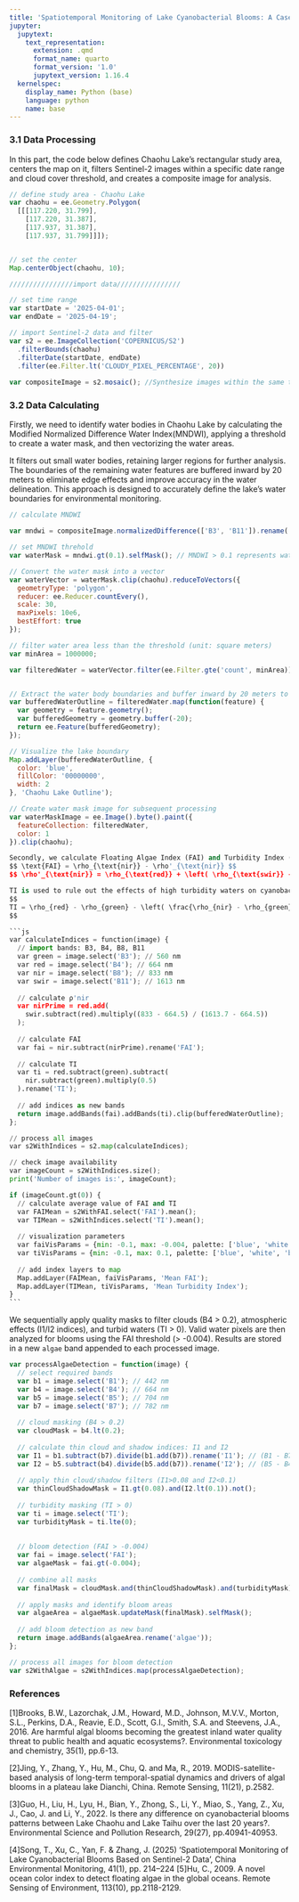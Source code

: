 ```yaml
---
title: 'Spatiotemporal Monitoring of Lake Cyanobacterial Blooms: A Case Study of Chaohu Lake'
jupyter:
  jupytext:
    text_representation:
      extension: .qmd
      format_name: quarto
      format_version: '1.0'
      jupytext_version: 1.16.4
  kernelspec:
    display_name: Python (base)
    language: python
    name: base
---
```


### 3.1 Data Processing

In this part, the code below defines Chaohu Lake's rectangular study area, centers the map on it, filters Sentinel-2 images within a specific date range and cloud cover threshold, and creates a composite image for analysis.

```js
// define study area - Chaohu Lake
var chaohu = ee.Geometry.Polygon(
  [[[117.220, 31.799],
    [117.220, 31.387],
    [117.937, 31.387],
    [117.937, 31.799]]]);


// set the center
Map.centerObject(chaohu, 10);

////////////////import data////////////////

// set time range
var startDate = '2025-04-01';
var endDate = '2025-04-19';

// import Sentinel-2 data and filter
var s2 = ee.ImageCollection('COPERNICUS/S2')
  .filterBounds(chaohu)
  .filterDate(startDate, endDate)
  .filter(ee.Filter.lt('CLOUDY_PIXEL_PERCENTAGE', 20))
  
var compositeImage = s2.mosaic(); //Synthesize images within the same time period
```

### 3.2 Data Calculating
Firstly, we need to identify water bodies in Chaohu Lake by calculating the Modified Normalized Difference Water Index(MNDWI), applying a threshold to create a water mask, and then vectorizing the water areas. 

It filters out small water bodies, retaining larger regions for further analysis. The boundaries of the remaining water features are buffered inward by 20 meters to eliminate edge effects and improve accuracy in the water delineation. 
This approach is designed to accurately define the lake's water boundaries for environmental monitoring.

```js
// calculate MNDWI

var mndwi = compositeImage.normalizedDifference(['B3', 'B11']).rename('MNDWI');

// set MNDWI threhold
var waterMask = mndwi.gt(0.1).selfMask(); // MNDWI > 0.1 represents water

// Convert the water mask into a vector
var waterVector = waterMask.clip(chaohu).reduceToVectors({
  geometryType: 'polygon',
  reducer: ee.Reducer.countEvery(),
  scale: 30,
  maxPixels: 10e6, 
  bestEffort: true   
});

// filter water area less than the threshold (unit: square meters)
var minArea = 1000000; 

var filteredWater = waterVector.filter(ee.Filter.gte('count', minArea)); 


// Extract the water body boundaries and buffer inward by 20 meters to remove the influence of the water-land interface
var bufferedWaterOutline = filteredWater.map(function(feature) {
  var geometry = feature.geometry();
  var bufferedGeometry = geometry.buffer(-20); 
  return ee.Feature(bufferedGeometry);
});

// Visualize the lake boundary
Map.addLayer(bufferedWaterOutline, {
  color: 'blue',        
  fillColor: '00000000',
  width: 2
}, 'Chaohu Lake Outline');

// Create water mask image for subsequent processing
var waterMaskImage = ee.Image().byte().paint({
  featureCollection: filteredWater,
  color: 1
}).clip(chaohu);
```

```python
Secondly, we calculate Floating Algae Index (FAI) and Turbidity Index (TI). FAI is used to identify cyanobacterial blooms. The formulas are as follow:
$$ \text{FAI} = \rho_{\text{nir}} - \rho'_{\text{nir}} $$
$$ \rho'_{\text{nir}} = \rho_{\text{red}} + \left( \rho_{\text{swir}} - \rho_{\text{red}} \right) \times \frac{833 - 664.5}{1613.7 - 664.5} $$

TI is used to rule out the effects of high turbidity waters on cyanobacterial blooms. The formulas are as follow:
$$
TI = \rho_{red} - \rho_{green} - \left( \frac{\rho_{nir} - \rho_{green}}{2} \right)
$$
```

````python
```js
var calculateIndices = function(image) {
  // import bands: B3, B4, B8, B11
  var green = image.select('B3'); // 560 nm
  var red = image.select('B4'); // 664 nm
  var nir = image.select('B8'); // 833 nm
  var swir = image.select('B11'); // 1613 nm
  
  // calculate ρ'nir
  var nirPrime = red.add(
    swir.subtract(red).multiply((833 - 664.5) / (1613.7 - 664.5))
  );
  
  // calculate FAI
  var fai = nir.subtract(nirPrime).rename('FAI');
    
  // calculate TI
  var ti = red.subtract(green).subtract(
    nir.subtract(green).multiply(0.5)
  ).rename('TI');
  
  // add indices as new bands
  return image.addBands(fai).addBands(ti).clip(bufferedWaterOutline);
};

// process all images
var s2WithIndices = s2.map(calculateIndices);

// check image availability
var imageCount = s2WithIndices.size();
print('Number of images is:', imageCount);

if (imageCount.gt(0)) {
  // calculate average value of FAI and TI
  var FAIMean = s2WithFAI.select('FAI').mean();
  var TIMean = s2WithIndices.select('TI').mean();
    
  // visualization parameters
  var faiVisParams = {min: -0.1, max: -0.004, palette: ['blue', 'white', 'red']};
  var tiVisParams = {min: -0.1, max: 0.1, palette: ['blue', 'white', 'brown']};
  
  // add index layers to map
  Map.addLayer(FAIMean, faiVisParams, 'Mean FAI');
  Map.addLayer(TIMean, tiVisParams, 'Mean Turbidity Index');
}
```
````

We sequentially apply quality masks to filter clouds (B4 > 0.2), atmospheric effects (I1/I2 indices), and turbid waters (TI > 0). Valid water pixels are then analyzed for blooms using the FAI threshold (> -0.004). Results are stored in a new `algae` band appended to each processed image.

```js
var processAlgaeDetection = function(image) {
  // select required bands
  var b1 = image.select('B1'); // 442 nm
  var b4 = image.select('B4'); // 664 nm
  var b5 = image.select('B5'); // 704 nm
  var b7 = image.select('B7'); // 782 nm
  
  // cloud masking (B4 > 0.2)
  var cloudMask = b4.lt(0.2); 
  
  // calculate thin cloud and shadow indices: I1 and I2
  var I1 = b1.subtract(b7).divide(b1.add(b7)).rename('I1'); // (B1 - B7)/(B1 + B7)
  var I2 = b5.subtract(b4).divide(b5.add(b7)).rename('I2'); // (B5 - B4)/(B5 + B7)
  
  // apply thin cloud/shadow filters (I1>0.08 and I2<0.1)
  var thinCloudShadowMask = I1.gt(0.08).and(I2.lt(0.1)).not(); 
  
  // turbidity masking (TI > 0)
  var ti = image.select('TI');
  var turbidityMask = ti.lte(0); 
  
  
  // bloom detection (FAI > -0.004)
  var fai = image.select('FAI');
  var algaeMask = fai.gt(-0.004); 
  
  // combine all masks
  var finalMask = cloudMask.and(thinCloudShadowMask).and(turbidityMask).and(waterMaskImage);
  
  // apply masks and identify bloom areas
  var algaeArea = algaeMask.updateMask(finalMask).selfMask();
  
  // add bloom detection as new band
  return image.addBands(algaeArea.rename('algae'));
};

// process all images for bloom detection
var s2WithAlgae = s2WithIndices.map(processAlgaeDetection);

```

### References
[1]Brooks, B.W., Lazorchak, J.M., Howard, M.D., Johnson, M.V.V., Morton, S.L., Perkins, D.A., Reavie, E.D., Scott, G.I., Smith, S.A. and Steevens, J.A., 2016. Are harmful algal blooms becoming the greatest inland water quality threat to public health and aquatic ecosystems?. Environmental toxicology and chemistry, 35(1), pp.6-13.

[2]Jing, Y., Zhang, Y., Hu, M., Chu, Q. and Ma, R., 2019. MODIS-satellite-based analysis of long-term temporal-spatial dynamics and drivers of algal blooms in a plateau lake Dianchi, China. Remote Sensing, 11(21), p.2582.

[3]Guo, H., Liu, H., Lyu, H., Bian, Y., Zhong, S., Li, Y., Miao, S., Yang, Z., Xu, J., Cao, J. and Li, Y., 2022. Is there any difference on cyanobacterial blooms patterns between Lake Chaohu and Lake Taihu over the last 20 years?. Environmental Science and Pollution Research, 29(27), pp.40941-40953.

[4]Song, T., Xu, C., Yan, F. & Zhang, J. (2025) 'Spatiotemporal Monitoring of Lake Cyanobacterial Blooms Based on Sentinel-2 Data', China Environmental Monitoring, 41(1), pp. 214–224
[5]Hu, C., 2009. A novel ocean color index to detect floating algae in the global oceans. Remote Sensing of Environment, 113(10), pp.2118-2129.

